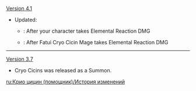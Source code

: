 {{Change History/Header}}
[[Version 4.1]]
* Updated:
** {{color|Old}}: After your character takes Elemental Reaction DMG
** {{color|New}}: After Fatui Cryo Cicin Mage takes Elemental Reaction DMG
----
[[Version 3.7]]
* Cryo Cicins was released as a Summon.
<noinclude>
[[ru:Крио цицин (помощник)/История изменений]]
</noinclude>